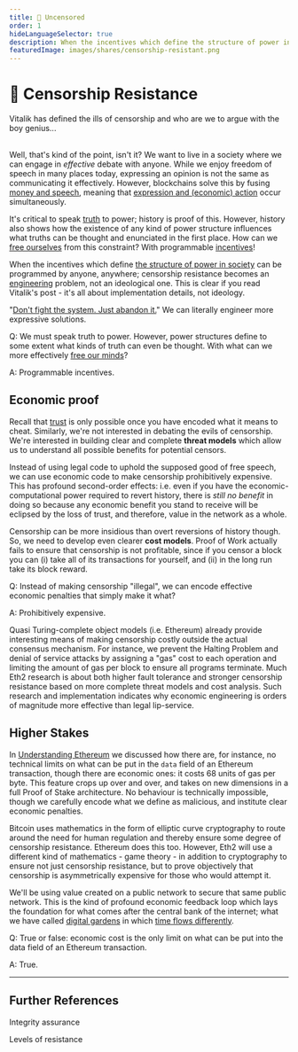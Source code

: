 ```yaml
---
title: 👮 Uncensored
order: 1
hideLanguageSelector: true
description: When the incentives which define the structure of power in society can be programmed by anyone, anywhere; censorship resistance becomes an engineering problem, not an ideological one. Can we engineer truth in the face of power?
featuredImage: images/shares/censorship-resistant.png
---
```


# 👮 Censorship Resistance

<Link to="https://blog.ethereum.org/2015/06/06/the-problem-of-censorship/">Vitalik has defined the ills of censorship</Link> and who are we to argue with the boy genius...<br/><br/>

Well, that's kind of the point, isn't it? We want to live in a society where we can engage in 
*effective* debate with anyone. While we enjoy freedom of speech in many places today, 
expressing an opinion is not the same as communicating it effectively. However, blockchains solve this by fusing [money and speech](/learn/module-2/money-speech/), meaning that [expression and (economic) action](/learn/module-4/self-enquiry/#further-references) occur simultaneously.

It's critical to speak [truth](/learn/module-5/reveal-the-universe/#the-value-of-truth) 
to power; history is proof of this. However, history also shows how the existence of any kind 
of power structure influences what truths can be thought and enunciated in the first place. 
How can we [free ourselves](/learn/module-3/freedom/) from this constraint? With 
programmable [incentives](/learn/module-5/incentives/)!

When the incentives which define [the structure of power in society](/learn/module-5/the-peoples-narrative/#the-nudge) can be programmed by anyone, anywhere; censorship resistance becomes an [engineering](/learn/module-2/engineering/) problem, not an ideological one. This is clear if you read Vitalik's post - it's all about implementation details, not ideology. 

"[Don't fight the system. Just abandon it.](/learn/module-4/governance/#anarchy)" We can 
literally engineer more expressive solutions.

<Flash>

<Card>

Q: We must speak truth to power. However, power structures define to some extent what kinds of truth can even be thought. With what can we more effectively [free our minds](https://www.brainyquote.com/quotes/steven_biko_177008?img=5)?

A: Programmable incentives.

</Card>

</Flash>

## Economic proof

Recall that [trust](/learn/module-0/trust/) is only possible once you have encoded what it 
means to cheat. Similarly, we're not interested in debating the evils of censorship. We're 
interested in building clear and complete **threat models** which allow us to understand all 
possible benefits for potential censors.

Instead of using legal code to uphold the supposed good of free speech, we can use economic 
code to make censorship prohibitively expensive. This has profound second-order effects: i.e. 
even if you have the economic-computational power required to revert history, there is *still 
no benefit* in doing so because any economic benefit you stand to receive will be eclipsed by the loss of trust, and therefore, value in the network as a whole.

Censorship can be more insidious than overt reversions of history though. So, we need to develop 
even clearer **cost models**. Proof of Work actually fails to ensure that censorship is not 
profitable, since if you censor a block you can (i) take all of its transactions for yourself, 
and (ii) in the long run take its block reward.

<Flash>

<Card>

Q: Instead of making censorship "illegal", we can encode effective economic penalties that simply make it what?

A: Prohibitively expensive.

</Card>

</Flash>

Quasi Turing-complete object models (i.e. Ethereum) already provide interesting means of making 
censorship costly outside the actual consensus mechanism. For instance, we prevent the Halting 
Problem and denial of service attacks by assigning a "gas" cost to each operation and limiting 
the amount of gas per block to ensure all programs terminate. Much Eth2 research is about 
both <Link to="https://vitalik.ca/general/2018/08/07/99_fault_tolerant.html">higher fault tolerance</Link> 
and stronger censorship resistance based on more complete threat models and cost analysis. 
Such research and implementation indicates why economic engineering is orders of magnitude more 
effective than legal lip-service.

## Higher Stakes

In [Understanding Ethereum](/learn/module-1/understanding-ethereum/#virtual-economy) we 
discussed how there are, for instance, no technical limits on what can be put in the `data` 
field of an Ethereum transaction, though there are economic ones: it costs 68 units of gas per 
byte. This feature crops up over and over, and takes on new dimensions in a full Proof of Stake 
architecture. No behaviour is technically impossible, though we carefully encode what we define 
as malicious, and institute clear economic penalties. 

Bitcoin uses mathematics in the form of elliptic curve cryptography to route around the need 
for human regulation and thereby ensure some degree of censorship resistance. Ethereum does 
this too. However, Eth2 will use a different kind of mathematics - game theory - in addition 
to cryptography to ensure not just censorship resistance, but to prove objectively that 
censorship is asymmetrically expensive for those who would attempt it.

We'll be using value created on a public network to secure that same public network. This is 
the kind of profound economic feedback loop which lays the foundation for what comes after the 
central bank of the internet; what we have called [digital gardens](/learn/module-4/the-garden/#growing-hope) in which [time flows differently](learn/module-3/time/#earning-transactions-into-existence).

<Flash>

<Card>

Q: True or false: economic cost is the only limit on what can be put into the data field of an Ethereum transaction.

A: True.

</Card>

</Flash>

---

## Further References

<List>

<Link to="https://allenfarrington.medium.com/elusive-symmetries-f2a2938a095f">

Integrity assurance

</Link>

<Link to="https://twitter.com/vitalikbuterin/status/1256227159707877378">

Levels of resistance

</Link>

</List>
